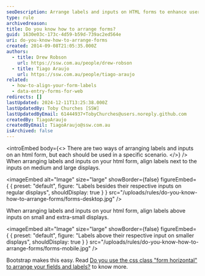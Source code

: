 ```yaml
---
seoDescription: Arrange labels and inputs on HTML forms to enhance user experience, with Bootstrap making it easy.
type: rule
archivedreason:
title: Do you know how to arrange forms?
guid: 1630e03c-173c-4d59-b59d-739ac2ed564e
uri: do-you-know-how-to-arrange-forms
created: 2014-09-08T21:05:35.000Z
authors:
  - title: Drew Robson
    url: https://ssw.com.au/people/drew-robson
  - title: Tiago Araujo
    url: https://ssw.com.au/people/tiago-araujo
related:
  - how-to-align-your-form-labels
  - data-entry-forms-for-web
redirects: []
lastUpdated: 2024-12-11T13:25:38.000Z
lastUpdatedBy: Toby Churches [SSW]
lastUpdatedByEmail: 61444937+TobyChurches@users.noreply.github.com
createdBy: TiagoAraujo
createdByEmail: TiagoAraujo@ssw.com.au
isArchived: false
---
```


<introEmbed
  body={<>
There are two ways of arranging labels and inputs on an html form, but each should be used in a specific scenario.
  </>}
/>
When arranging labels and inputs on your html form, align labels next to the inputs on medium and large displays.


<imageEmbed
  alt="Image"
  size="large"
  showBorder={false}
  figureEmbed={ {
    preset: "default",
    figure: "Labels besides their respective inputs on regular displays",
    shouldDisplay: true
  } }
  src="/uploads/rules/do-you-know-how-to-arrange-forms/forms-desktop.jpg"
/>


When arranging labels and inputs on your html form, align labels above inputs on small and extra-small displays.


<imageEmbed
  alt="Image"
  size="large"
  showBorder={false}
  figureEmbed={ {
    preset: "default",
    figure: "Labels above their respective input on smaller displays",
    shouldDisplay: true
  } }
  src="/uploads/rules/do-you-know-how-to-arrange-forms/forms-mobile.jpg"
/>


Bootstrap makes this easy. Read [Do you use the css class "form horizontal" to arrange your fields and labels?](/do-you-use-the-css-class-form-horizontal-to-arrange-your-fields-and-labels) to know more.
